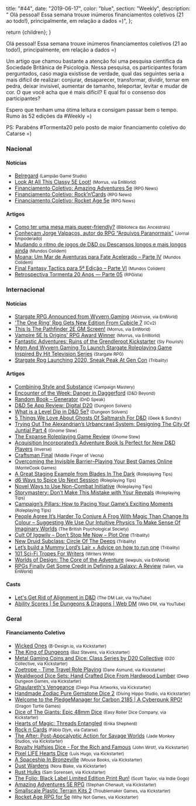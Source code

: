 
  title: "#44",
  date: "2019-06-17",
  color: "blue",
  section: "Weekly",
  description:
    "    Olá pessoal! Essa semana trouxe inúmeros financiamentos coletivos (21 ao todo!), principalmente, em relação a dados =)",
};

  return <InternalLayout meta={meta}>{children}</InternalLayout>;
}

Olá pessoal! Essa semana trouxe inúmeros financiamentos coletivos (21 ao todo!), principalmente, em relação a dados =)

Um artigo que chamou bastante a atenção foi uma pesquisa científica da Sociedade Britânica de Psicologia. Nessa pesquisa, os participantes foram perguntados, caso magia existisse de verdade, qual das seguintes seria a mais difícil de realizar: conjurar, desaparecer, transformar, dividir, tornar em pedra, deixar invisível, aumentar de tamanho, teleportar, levitar e mudar de cor. O que você acha que é mais difícil? E qual foi o consenso dos participantes?

Espero que tenham uma ótima leitura e consigam passar bem o tempo. Rumo às 52 edições da #Weekly =)

PS: Parabéns #Tormenta20 pelo posto de maior financiamento coletivo do Catarse =)

### Nacional

#### Notícias

- [Belregard] <small>(Lampião Game Studio)</small>
- [Look At All This Classy 5E Loot!] <small>(Morrus, via EnWorld)</small>
- [Financiamento Coletivo: Amazing Adventures 5e] <small>(RPG News)</small>
- [Financiamento Coletivo: Rock’n’Cards] <small>(RPG News)</small>
- [Financiamento Coletivo: Rocket Age 5e] <small>(RPG News)</small>

#### Artigos

- [Como ter uma mesa mais queer-friendly?] <small>(Biblioteca das Ancestrais)</small>
- [Conheçam Jorge Valpaços, autor do RPG “Arquivos Paranormais”] <small>(Jornal Empoderado)</small>
- [Mudando o ritmo de jogos de D&amp;D ou Descansos longos e mais longos ainda] <small>(Mundos Colidem)</small>
- [Moana: Um Mar de Aventuras para Fate Acelerado – Parte IV] <small>(Mundos Colidem)</small>
- [Final Fantasy Tactics para 5ª Edição – Parte VI] <small>(Mundos Colidem)</small>
- [Retrospectiva Tormenta 20 Anos — Parte 05] <small>(RPGista)</small>

### Internacional

#### Notícias

- [Stargate RPG Announced from Wyvern Gaming] <small>(Abstruse, via EnWorld)</small>
- [&#039;The One Ring&#039; Rpg Gets New Edition From Cubicle 7] <small>(ICv2)</small>
- [This Is The Pathfinder 2E GM Screen!] <small>(Morrus, via EnWorld)</small>
- [Vampire 5E Is Origins&#039; RPG Award Winner] <small>(Morrus, via EnWorld)</small>
- [Fantastic Adventures: Ruins of the Grendleroot Kickstarter] <small>(Sly Flourish)</small>
- [Mgm And Wyvern Gaming To Launch Stargate Roleplaying Game Inspired By Hit Television Series] <small>(Stargate RPG)</small>
- [Stargate Rpg Launching 2020, Sneak Peak At Gen Con] <small>(Tribality)</small>

#### Artigos

- [Combining Style and Substance] <small>(Campaign Mastery)</small>
- [Encounter of the Week: Danger in Daggerford] <small>(D&amp;D Beyond)</small>
- [Random Book – Generator] <small>(DnD Speak)</small>
- [D&amp;D 5e App Review: Digital D20] <small>(Dungeon Solvers)</small>
- [What is a Level Dip in D&amp;D 5e?] <small>(Dungeon Solvers)</small>
- [5 Things We Love About Ghosts Of Saltmarsh For D&amp;D] <small>(Geek &amp; Sundry)</small>
- [Trying Out The Alexandrian’s Urbancrawl System: Designing The City Of Juntial Part 4] <small>(Gnome Stew)</small>
- [The Expanse Roleplaying Game Review] <small>(Gnome Stew)</small>
- [Acquisition Incorporated’s Adventure Book Is Perfect for New D&amp;D Players] <small>(Inverse)</small>
- [Craftsman Final] <small>(Middle Finger of Vecna)</small>
- [Overcoming the Invisible Barrier–Playing Your Best Games Online] <small>(MonteCook Games)</small>
- [A Great Staging Example from Blades In The Dark] <small>(Roleplaying Tips)</small>
- [d6 Ways to Spice Up Next Session] <small>(Roleplaying Tips)</small>
- [Novel Ways to Use Non-Combat Initiative] <small>(Roleplaying Tips)</small>
- [Storymastery: Don’t Make This Mistake with Your Reveals] <small>(Roleplaying Tips)</small>
- [Campaign’s Pillars: How to Pacing Your Game’s Exciting Moments] <small>(Roleplaying Tips)</small>
- [People Agree It’s Harder To Conjure A Frog With Magic Than Change Its Colour – Suggesting We Use Our Intuitive Physics To Make Sense Of Imaginary Worlds] <small>(The British Psychological Society)</small>
- [Cult Of Iggwilv – Don’t Stop Me Now – Plot One] <small>(Tribality)</small>
- [New Druid Subclass: Circle Of The Deeps] <small>(Tribality)</small>
- [Let’s build a Mummy Lord’s Lair + Advice on how to run one] <small>(Tribality)</small>
- [101 Sci-Fi Tropes For Writers] <small>(Writers Write)</small>
- [Worlds of Design: The Core of the Adventure] <small>(lewpuls, via EnWorld)</small>
- [RPGs Finally Get Some Credit in Defining a Galaxy: A Review] <small>(talien, via EnWorld)</small>

#### Casts

- [Let&#039;s Get Rid of Alignment in D&amp;D] <small>(The DM Lair, via YouTube)</small>
- [Ability Scores | 5e Dungeons &amp; Dragons | Web DM] <small>(Web DM, via YouTube)</small>

### Geral

#### Financiamento Coletivo

- [Wicked Ones] <small>(B-Design.io, via Kickstarter)</small>
- [The King of Dungeons] <small>(Baz Stevens, via Kickstarter)</small>
- [Metal Gaming Coins and Dice: Class Series by D20 Collective] <small>(D20 Collective, via Kickstarter)</small>
- [Zoetrope - Time Travel Role Playing] <small>(Dane Asmund, via Kickstarter)</small>
- [Wealdwood Dice Sets: Hand Crafted Dice From Hardwood Lumber] <small>(Deep Dungeon Games, via Kickstarter)</small>
- [Ghaulareth&#039;s Vengeance] <small>(Diego Pisa Artworks, via Kickstarter)</small>
- [Handmade Zodiac Pure Gemstone Dice 2] <small>(Diving Hippo Studio, via Kickstarter)</small>
- [Welcome to the PledgeManager for Carbon 2185 | A Cyberpunk RPG!] <small>(Dragon Turtle Games)</small>
- [Dice of The Giants: Epic 48mm Dice] <small>(Easy Roller Dice Company, via Kickstarter)</small>
- [Hearts of Magic: Threads Entangled] <small>(Erika Shepherd)</small>
- [Rock n Cards] <small>(Fábio Djyn, via Catarse)</small>
- [The After: Post-Apocalyptic Action for Savage Worlds] <small>(Jade Monkey Studios, via Kickstarter)</small>
- [Royalty Halfsies Dice - For the Rich and Famous] <small>(John Wrot!, via Kickstarter)</small>
- [Pixel LIFE Hearts Dice] <small>(Luis Hugo, via Kickstarter)</small>
- [A Spaceship In Bronzeville] <small>(Mouse Books, via Kickstarter)</small>
- [Dust Wardens] <small>(Nora Blake, via Kickstarter)</small>
- [Rust Hulks] <small>(Sam Sorensen, via Kickstarter)</small>
- [The Folio: Black Label Limited Edition Print Run!] <small>(Scott Taylor, via Indie Gogo)</small>
- [Amazing Adventures 5E RPG] <small>(Stephan Chenault, via Kickstarter)</small>
- [Smallscale Plastic Terrain Kits 2] <small>(Troublemaker Games, via Kickstarter)</small>
- [Rocket Age RPG for 5e] <small>(Why Not Games, via Kickstarter)</small>

[final fantasy tactics para 5ª edição – parte vi]: https://www.mundoscolidem.com.br/final-fantasy-tactics-para-5a-edicao-parte-vi/
[combining style and substance]: http://www.campaignmastery.com/blog/combining-style-and-substance/
[trying out the alexandrian’s urbancrawl system: designing the city of juntial part 4]: https://gnomestew.com/trying-out-the-alexandrians-urbancrawl-system-designing-the-city-of-juntial-part-4/
[fantastic adventures: ruins of the grendleroot kickstarter]: http://slyflourish.com/ruins_of_the_grendleroot_kickstarter.html
[rpgs finally get some credit in defining a galaxy: a review]: https://www.enworld.org/forum/content.php?6356-RPGs-Finally-Get-Some-Credit-in-Defining-a-Galaxy-A-Review
[people agree it’s harder to conjure a frog with magic than change its colour – suggesting we use our intuitive physics to make sense of imaginary worlds]: https://digest.bps.org.uk/2019/06/10/people-agree-its-harder-to-conjure-a-frog-with-magic-than-change-its-colour-suggesting-we-use-our-intuitive-physics-to-make-sense-of-imaginary-worlds/
[craftsman final]: https://mfov.magehandpress.com/2019/06/craftsman-final.html
[the expanse roleplaying game review]: https://gnomestew.com/the-expanse-roleplaying-game-review/
[let&#039;s get rid of alignment in d&amp;d]: https://www.youtube.com/watch?v=58kWIsc17YY
[random book – generator]: http://dndspeak.com/2019/06/random-book-generator/
[let’s build a mummy lord’s lair + advice on how to run one]: https://www.tribality.com/2019/06/11/lets-build-a-mummy-lords-lair-advice-on-how-to-run-one/
[mgm and wyvern gaming to launch stargate roleplaying game inspired by hit television series]: https://stargatetherpg.com/news/press/mgm-and-wyvern-gaming-to-launch-stargate-roleplaying-game/
[stargate rpg announced from wyvern gaming]: https://www.enworld.org/forum/content.php?6388-Stargate-RPG-Announced-from-Wyvern-Gaming
[stargate rpg launching 2020, sneak peak at gen con]: https://www.tribality.com/2019/06/11/stargate-rpg-launching-2020-sneak-peak-at-gen-con/
[cult of iggwilv – don’t stop me now – plot one]: https://www.tribality.com/2019/06/12/cult-of-iggwilv-dont-stop-me-now-plot-one/
[look at all this classy 5e loot!]: https://www.enworld.org/forum/content.php?6392-Look-At-All-This-Classy-5E-Loot!
[the after: post-apocalyptic action for savage worlds]: https://www.kickstarter.com/projects/823004289/the-after-post-apocalyptic-action-for-savage-worlds
[dust wardens]: https://www.kickstarter.com/projects/351501726/dust-wardens
[zoetrope - time travel role playing]: https://www.kickstarter.com/projects/cosmicmirrorgames/zoetrope-time-travel-role-playing
[rust hulks]: https://www.kickstarter.com/projects/583799276/rust-hulks
[ghaulareth&#039;s vengeance]: https://www.kickstarter.com/projects/2029996743/ghaulareths-vengeance-reloaded
[the folio: black label limited edition print run!]: https://www.indiegogo.com/projects/the-folio-black-label-limited-edition-print-run#/
[dice of the giants: epic 48mm dice]: https://www.kickstarter.com/projects/easyrollerdice/dice-of-the-giants-epic-48mm-dice
[wealdwood dice sets: hand crafted dice from hardwood lumber]: https://www.kickstarter.com/projects/deepdungeongames/wealdwood-dice-sets-hand-crafted-dice-from-hardwood-lumber
[royalty halfsies dice - for the rich and famous]: https://www.kickstarter.com/projects/johnwrot/royalty-halfsies-dice-for-the-rich-and-famous
[handmade zodiac pure gemstone dice 2]: https://www.kickstarter.com/projects/divinghippostudio/handmade-zodiac-pure-gemstone-dice-2
[pixel life hearts dice]: https://www.kickstarter.com/projects/1931093517/legend-of-zelda-life-hearts-dice
[metal gaming coins and dice: class series by d20 collective]: https://www.kickstarter.com/projects/d20collective/metal-gaming-coins-and-dice-class-series-by-d20-collective
[storymastery: don’t make this mistake with your reveals]: https://www.roleplayingtips.com/adventure-building/storymastery-dont-make-this-mistake-with-your-reveals/
[campaign’s pillars: how to pacing your game’s exciting moments]: https://www.roleplayingtips.com/adventure-building/campaigns-pillars-how-to-pacing-your-games-exciting-moments/
[novel ways to use non-combat initiative]: https://www.roleplayingtips.com/running-games/novel-ways-to-use-non-combat-initiative/
[d6 ways to spice up next session]: https://www.roleplayingtips.com/running-games/d6-ways-to-spice-up-next-session-2/
[a great staging example from blades in the dark]: https://www.roleplayingtips.com/adventure-building/a-great-staging-example-from-blades-in-the-dark/
[new druid subclass: circle of the deeps]: https://www.tribality.com/2019/06/13/new-druid-subclass-circle-of-the-deeps/
[this is the pathfinder 2e gm screen!]: https://www.enworld.org/forum/content.php?6401-This-Is-The-Pathfinder-2E-GM-Screen!
[mudando o ritmo de jogos de d&amp;d ou descansos longos e mais longos ainda]: https://www.mundoscolidem.com.br/descansos-longos/
[worlds of design: the core of the adventure]: https://www.enworld.org/forum/content.php?6329-Worlds-of-Design-The-Core-of-the-Adventure
[moana: um mar de aventuras para fate acelerado – parte iv]: https://www.mundoscolidem.com.br/moana-um-mar-de-aventuras-para-fate-acelerado-parte-iv/
[a spaceship in bronzeville]: https://www.kickstarter.com/projects/mousebooks/a-spaceship-in-bronzeville
[encounter of the week: danger in daggerford]: https://www.dndbeyond.com/posts/517-encounter-of-the-week-danger-in-daggerford
[what is a level dip in d&amp;d 5e?]: https://www.dungeonsolvers.com/2019/06/10/what-is-a-level-dip-in-dd-5e/
[d&amp;d 5e app review: digital d20]: https://www.dungeonsolvers.com/2019/06/14/dd-5e-app-review-digital-d20/
[financiamento coletivo: amazing adventures 5e]: https://newsrpg.wordpress.com/2019/06/11/financiamento-coletivo-amazing-adventures-5e/
[amazing adventures 5e rpg]: https://www.kickstarter.com/projects/676918054/amazing-adventures-5e-rpg
[5 things we love about ghosts of saltmarsh for d&amp;d]: https://geekandsundry.com/5-things-we-love-about-ghosts-of-saltmarsh-for-dd/
[ability scores | 5e dungeons &amp; dragons | web dm]: https://www.youtube.com/watch?v=kYOmke2Lhi8
[financiamento coletivo: rock’n’cards]: https://newsrpg.wordpress.com/2019/06/13/financiamento-coletivo-rock-n-cards/
[rock n cards]: https://www.catarse.me/rock_n_cards
[&#039;the one ring&#039; rpg gets new edition from cubicle 7]: https://icv2.com/articles/news/view/43242/the-one-ring-rpg-gets-new-edition-cubicle-7
[welcome to the pledgemanager for carbon 2185 | a cyberpunk rpg!]: https://dragonturtlegames.pledgemanager.com/projects/carbon-2185-a-cyberpunk-rpg/participate/
[como ter uma mesa mais queer-friendly?]: https://medium.com/bibliotecadasancestrais/como-ter-uma-mesa-mais-queer-friendly-39776d008d8c
[101 sci-fi tropes for writers]: https://writerswrite.co.za/101-sci-fi-tropes-for-writers/
[overcoming the invisible barrier–playing your best games online]: https://www.montecookgames.com/overcoming-the-invisible-barrier-playing-your-best-games-online/
[belregard]: https://lampiaogamestudio.wordpress.com/belregard/
[hearts of magic: threads entangled]: https://www.kickstarter.com/projects/fadingroots/hearts-of-magic-threads-entangled
[smallscale plastic terrain kits 2]: https://www.kickstarter.com/projects/smallscaleterrain2/smallscale-plastic-terrain-kits-2
[retrospectiva tormenta 20 anos — parte 05]: https://rpgista.com.br/2019/06/14/retrospectiva-tormenta-20-anos-parte-05/
[financiamento coletivo: rocket age 5e]: https://newsrpg.wordpress.com/2019/06/15/financiamento-coletivo-rocket-age-5e/
[rocket age rpg for 5e]: https://www.kickstarter.com/projects/whynotgames/rocket-age-rpg-for-5e?ref=project_tweet
[wicked ones]: https://www.kickstarter.com/projects/b-design/wicked-ones/
[vampire 5e is origins&#039; rpg award winner]: https://www.enworld.org/forum/content.php?6405-Vampire-5E-Is-Origins-RPG-Award-Winner
[acquisition incorporated’s adventure book is perfect for new d&amp;d players]: https://www.inverse.com/article/56755-acquisitions-incorporated-adventure-book-review-dungeons-dragons
[conheçam jorge valpaços, autor do rpg “arquivos paranormais”]: http://jornalempoderado.com.br/conhecam-jorge-valpacos-autor-do-rpg/
[the king of dungeons]: https://www.kickstarter.com/projects/kingofdungeons/the-king-of-dungeons
